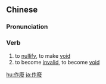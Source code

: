 {{also|作废}}
==Chinese==
{{zh-forms|s=作废}}

===Pronunciation===
{{zh-pron
|m=zuòfèi
|c=zok3 fai3
|mn=qz,tw,xm:chok-hòe/zz:chok-hùi
|cat=v
}}

===Verb===
{{zh-verb}}

# to [[nullify]], to make [[void]]
# to become [[invalid]], to become [[void]]

{{zh-cat|Advanced}}

[[hu:作廢]]
[[ja:作廢]]